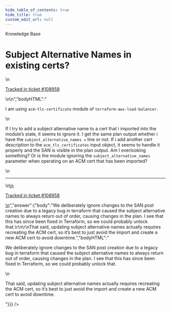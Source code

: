 ```yaml
---
hide_table_of_contents: true
hide_title: true
custom_edit_url: null
---
```



<CenterLayout>
<span className="title">Knowledge Base</span>
<h1>Subject Alternative Names in existing certs?</h1>
<GitHub discussion={{"id":"D_kwDOF8slf84AQEDQ","number":497,"author":{"login":"yorinasub17"},"title":"Subject Alternative Names in existing certs?","body":"\nI am using `acm-tls-certificate` module of `terraform-aws-load-balancer`.\r\n\r\nIf I try to add a subject alternative name to a cert that i imported into the module’s state, it seems to ignore it. I get the same plan output whether i have the `subject_alternative_names =` line or not.  If i add another cert description to the `acm_tls_certificates` input object, it seems to handle it properly and the SAN is visible in the plan output. Am I overlooking something? Or is the module ignoring the `subject_alternative_names` parameter when operating on an ACM cert that has been imported?\n\n---\n\n<ins datetime=\"2022-07-12T13:45:40Z\">\n  <p><a href=\"https://support.gruntwork.io/hc/requests/108958\">Tracked in ticket #108958</a></p>\n</ins>\n","bodyHTML":"<p dir=\"auto\">I am using <code class=\"notranslate\">acm-tls-certificate</code> module of <code class=\"notranslate\">terraform-aws-load-balancer</code>.</p>\n<p dir=\"auto\">If I try to add a subject alternative name to a cert that i imported into the module’s state, it seems to ignore it. I get the same plan output whether i have the <code class=\"notranslate\">subject_alternative_names =</code> line or not.  If i add another cert description to the <code class=\"notranslate\">acm_tls_certificates</code> input object, it seems to handle it properly and the SAN is visible in the plan output. Am I overlooking something? Or is the module ignoring the <code class=\"notranslate\">subject_alternative_names</code> parameter when operating on an ACM cert that has been imported?</p>\n<hr>\n<ins datetime=\"2022-07-12T13:45:40Z\">\n  <p dir=\"auto\"><a href=\"https://support.gruntwork.io/hc/requests/108958\" rel=\"nofollow\">Tracked in ticket #108958</a></p>\n</ins>","answer":{"body":"We deliberately ignore changes to the SAN post creation due to a legacy bug in terraform that caused the subject alternative names to always return out of order, causing changes in the plan. I see that this has since been fixed in Terraform, so we could probably unlock that.\r\n\r\nThat said, updating subject alternative names actually requires recreating the ACM cert, so it’s best to just avoid the import and create a new ACM cert to avoid downtime.","bodyHTML":"<p dir=\"auto\">We deliberately ignore changes to the SAN post creation due to a legacy bug in terraform that caused the subject alternative names to always return out of order, causing changes in the plan. I see that this has since been fixed in Terraform, so we could probably unlock that.</p>\n<p dir=\"auto\">That said, updating subject alternative names actually requires recreating the ACM cert, so it’s best to just avoid the import and create a new ACM cert to avoid downtime.</p>"}}} />

</CenterLayout>
  

<!-- ##DOCS-SOURCER-START
{
  "sourcePlugin": "github-discussions",
  "hash": "1e591c93fbf6179ba7bb1d34143b81b7"
}
##DOCS-SOURCER-END -->
